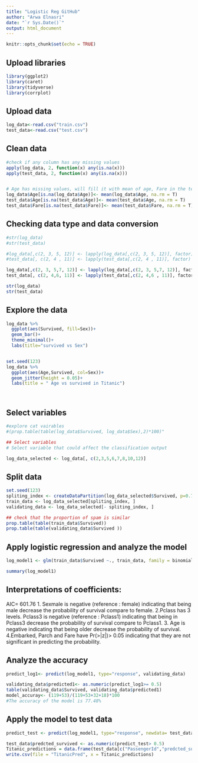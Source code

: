 ---
title: "Logistic Reg GitHub"
author: "Arwa Elnasri"
date: "`r Sys.Date()`"
output: html_document
---

```{r setup, include=FALSE}
knitr::opts_chunk$set(echo = TRUE)
```

## Upload libraries
```{r, include = FALSE}
library(ggplot2)
library(caret)
library(tidyverse)
library(corrplot)

```

## Upload data
```{r}


log_data<-read.csv("train.csv")
test_data<-read.csv("test.csv")

```
## Clean data
```{r}
#check if any column has any missing values
apply(log_data, 2, function(x) any(is.na(x)))
apply(test_data, 2, function(x) any(is.na(x)))


# Age has missing values, will fill it with mean of age, Fare in the test_data also has missing values.
log_data$Age[is.na(log_data$Age)]<- mean(log_data$Age, na.rm = T)
test_data$Age[is.na(test_data$Age)]<- mean(test_data$Age, na.rm = T)
test_data$Fare[is.na(test_data$Fare)]<- mean(test_data$Fare, na.rm = T)
```

## Checking data type and data conversion 
```{r}
#str(log_data)
#str(test_data)

#log_data[,c(2, 3, 5, 12)] <- lapply(log_data[,c(2, 3, 5, 12)], factor)
#test_data[, c(2, 4 , 11)] <- lapply(test_data[,c(2, 4 , 11)], factor)

log_data[,c(2, 3, 5,7, 12)] <- lapply(log_data[,c(2, 3, 5,7, 12)], factor)
test_data[, c(2, 4,6, 11)] <- lapply(test_data[,c(2, 4,6 , 11)], factor)

str(log_data)
str(test_data)
```
## Explore the data
```{r}
log_data %>% 
  ggplot(aes(Survived, fill=Sex))+
  geom_bar()+
  theme_minimal()+
  labs(title="survived vs Sex")


set.seed(123)
log_data %>%
  ggplot(aes(Age,Survived, col=Sex))+
  geom_jitter(height = 0.05)+
  labs(title = " Age vs survived in Titanic")

  
```


## Select variables
```{r}

#explore cat vairables
#(prop.table(table(log_data$Survived, log_data$Sex),2)*100)"

## Select variables
# Select variable that could affect the classification output

log_data_selected <- log_data[, c(2,3,5,6,7,8,10,12)]

```
## Split data
```{r}
set.seed(123)
spliting_index <- createDataPartition(log_data_selected$Survived, p=0.75, list = FALSE)
train_data <- log_data_selected[spliting_index, ]
validating_data <- log_data_selected[- spliting_index, ]

## check that the proportion of spam is similar
prop.table(table(train_data$Survived))
prop.table(table(validating_data$Survived ))
```

## Apply logistic regression and analyze the model
```{r}
log_model1 <- glm(train_data$Survived ~., train_data, family = binomial)

summary(log_model1)
```
## Interpretations of coefficients:
AIC= 601.76
1. Sexmale is negative (reference : female) indicating that being male decrease the probability of survival compare to female.
2.Pclass has 3 levels. Pclass3 is negative (reference : Pclass1) indicating that being in Pclass3 decrease the probability of survival compare to Pclass1.
3. Age is negative indicating that being older decrease the probability of survival.
4.Embarked, Parch and Fare have Pr(>|z|)> 0.05 indicating that they are not significant in predicting the probability.

## Analyze the accuracy
```{r}
predict_log1<- predict(log_model1, type="response", validating_data)

validating_data$predicted1<- as.numeric(predict_log1>= 0.5)
table(validating_data$Survived, validating_data$predicted1)
model_accuray<- (119+53)/(119+53+32+18)*100
#The accuracy of the model is 77.48%

```



## Apply the model to test data 
```{r}
predict_test <- predict(log_model1, type="response", newdata= test_data)

test_data$predcted_survived <- as.numeric(predict_test> 0.5)
Titanic_predictions = data.frame(test_data[c("PassengerId","predcted_survived")])
write.csv(file = "TitanicPred", x = Titanic_predictions)

```




